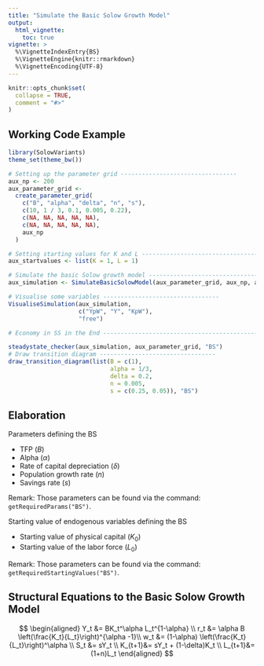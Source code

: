 ```yaml
---
title: "Simulate the Basic Solow Growth Model"
output:
  html_vignette:
    toc: true
vignette: >
  %\VignetteIndexEntry{BS}
  %\VignetteEngine{knitr::rmarkdown}
  %\VignetteEncoding{UTF-8}
---
```


```r
knitr::opts_chunk$set(
  collapse = TRUE,
  comment = "#>"
)
```

## Working Code Example
```r
library(SolowVariants)
theme_set(theme_bw())

# Setting up the parameter grid ---------------------------------
aux_np <- 200
aux_parameter_grid <-
  create_parameter_grid(
    c("B", "alpha", "delta", "n", "s"),
    c(10, 1 / 3, 0.1, 0.005, 0.22),
    c(NA, NA, NA, NA, NA),
    c(NA, NA, NA, NA, NA),
    aux_np
  )

# Setting starting values for K and L ---------------------------------
aux_startvalues <- list(K = 1, L = 1)

# Simulate the basic Solow growth model ---------------------------------
aux_simulation <- SimulateBasicSolowModel(aux_parameter_grid, aux_np, aux_startvalues)

# Visualise some variables ---------------------------------
VisualiseSimulation(aux_simulation,
                    c("YpW", "Y", "KpW"), 
                    "free")

# Economy in SS in the End ------------------------------------------------------------------

steadystate_checker(aux_simulation, aux_parameter_grid, "BS")
# Draw transition diagram ---------------------------------
draw_transition_diagram(list(B = c(1),
                             alpha = 1/3, 
                             delta = 0.2, 
                             n = 0.005, 
                             s = c(0.25, 0.05)), "BS")
```

## Elaboration
Parameters defining the BS

* TFP ($B$)
* Alpha ($\alpha$)
* Rate of capital depreciation ($\delta$)
* Population growth rate ($n$)
* Savings rate ($s$)

Remark: Those parameters can be found via the command: `getRequiredParams("BS")`.

Starting value of endogenous variables defining the BS

* Starting value of physical capital ($K_0$)
* Starting value of the labor force ($L_0$)

Remark: Those parameters can be found via the command: `getRequiredStartingValues("BS")`.

## Structural Equations to the Basic Solow Growth Model
$$
\begin{aligned}
Y_t &= BK_t^\alpha L_t^{1-\alpha} \\
r_t &= \alpha B \left(\frac{K_t}{L_t}\right)^{\alpha -1}\\
w_t &= (1-\alpha) \left(\frac{K_t}{L_t}\right)^\alpha \\
S_t &= sY_t \\
K_{t+1}&= sY_t + (1-\delta)K_t \\
L_{t+1}&=(1+n)L_t
\end{aligned}
$$
